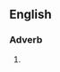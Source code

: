 ==English==

===Adverb===
{{en-adv|pos=[[far]] [[away]]|[[farther away]] or [[further away]]|[[farthest away]] or [[furthest away]]}}

# {{alternative spelling of|faraway}}